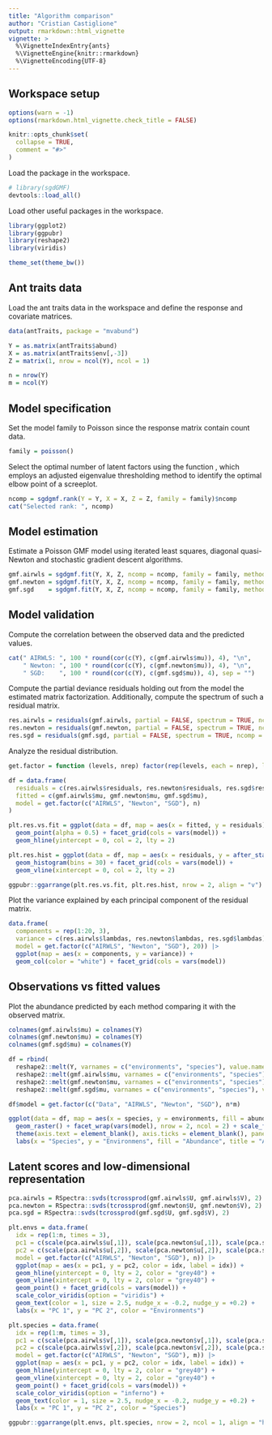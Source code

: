 ```yaml
---
title: "Algorithm comparison"
author: "Cristian Castiglione"
output: rmarkdown::html_vignette
vignette: >
  %\VignetteIndexEntry{ants}
  %\VignetteEngine{knitr::rmarkdown}
  %\VignetteEncoding{UTF-8}
---
```


## Workspace setup

```r
options(warn = -1)
options(rmarkdown.html_vignette.check_title = FALSE)

knitr::opts_chunk$set(
  collapse = TRUE,
  comment = "#>"
)
```

Load the \code{sgdGMF} package in the workspace.

```r
# library(sgdGMF)
devtools::load_all()
```

Load other useful packages in the workspace.

```r
library(ggplot2)
library(ggpubr)
library(reshape2)
library(viridis)

theme_set(theme_bw())
```

## Ant traits data

Load the ant traits data in the workspace and define the response and covariate matrices.

```r
data(antTraits, package = "mvabund")

Y = as.matrix(antTraits$abund)
X = as.matrix(antTraits$env[,-3])
Z = matrix(1, nrow = ncol(Y), ncol = 1)

n = nrow(Y)
m = ncol(Y)
```

## Model specification

Set the model family to Poisson since the response matrix contain count data.

```r
family = poisson()
```

Select the optimal number of latent factors using the function \code{sgdgmf.rank},
which employs an adjusted eigenvalue thresholding method to identify the optimal
elbow point of a screeplot.

```r
ncomp = sgdgmf.rank(Y = Y, X = X, Z = Z, family = family)$ncomp
cat("Selected rank: ", ncomp)
```

## Model estimation

Estimate a Poisson GMF model using iterated least squares, diagonal quasi-Newton and
stochastic gradient descent algorithms.

```r
gmf.airwls = sgdgmf.fit(Y, X, Z, ncomp = ncomp, family = family, method = "airwls")
gmf.newton = sgdgmf.fit(Y, X, Z, ncomp = ncomp, family = family, method = "newton")
gmf.sgd    = sgdgmf.fit(Y, X, Z, ncomp = ncomp, family = family, method = "sgd")
```

## Model validation

Compute the correlation between the observed data and the predicted values.

```r
cat(" AIRWLS: ", 100 * round(cor(c(Y), c(gmf.airwls$mu)), 4), "\n",
    " Newton: ", 100 * round(cor(c(Y), c(gmf.newton$mu)), 4), "\n",
    " SGD:    ", 100 * round(cor(c(Y), c(gmf.sgd$mu)), 4), sep = "")
```
Compute the partial deviance residuals holding out from the model the estimated 
matrix factorization. Additionally, compute the spectrum of such a residual matrix.

```r
res.airwls = residuals(gmf.airwls, partial = FALSE, spectrum = TRUE, ncomp = 20)
res.newton = residuals(gmf.newton, partial = FALSE, spectrum = TRUE, ncomp = 20)
res.sgd = residuals(gmf.sgd, partial = FALSE, spectrum = TRUE, ncomp = 20)
```

Analyze the residual distribution.

```r
get.factor = function (levels, nrep) factor(rep(levels, each = nrep), levels = levels)

df = data.frame(
  residuals = c(res.airwls$residuals, res.newton$residuals, res.sgd$residuals),
  fitted = c(gmf.airwls$mu, gmf.newton$mu, gmf.sgd$mu),
  model = get.factor(c("AIRWLS", "Newton", "SGD"), n)
)

plt.res.vs.fit = ggplot(data = df, map = aes(x = fitted, y = residuals)) +
  geom_point(alpha = 0.5) + facet_grid(cols = vars(model)) + 
  geom_hline(yintercept = 0, col = 2, lty = 2)

plt.res.hist = ggplot(data = df, map = aes(x = residuals, y = after_stat(density))) +
  geom_histogram(bins = 30) + facet_grid(cols = vars(model)) + 
  geom_vline(xintercept = 0, col = 2, lty = 2)

ggpubr::ggarrange(plt.res.vs.fit, plt.res.hist, nrow = 2, align = "v")

```

Plot the variance explained by each principal component of the residual matrix.

```r
data.frame(
  components = rep(1:20, 3),
  variance = c(res.airwls$lambdas, res.newton$lambdas, res.sgd$lambdas),
  model = get.factor(c("AIRWLS", "Newton", "SGD"), 20)) |>
  ggplot(map = aes(x = components, y = variance)) +
  geom_col(color = "white") + facet_grid(cols = vars(model))
```

## Observations vs fitted values

Plot the abundance predicted by each method comparing it with the observed matrix.

```r
colnames(gmf.airwls$mu) = colnames(Y)
colnames(gmf.newton$mu) = colnames(Y)
colnames(gmf.sgd$mu) = colnames(Y)

df = rbind(
  reshape2::melt(Y, varnames = c("environments", "species"), value.name = "abundance"),
  reshape2::melt(gmf.airwls$mu, varnames = c("environments", "species"), value.name = "abundance"),
  reshape2::melt(gmf.newton$mu, varnames = c("environments", "species"), value.name = "abundance"),
  reshape2::melt(gmf.sgd$mu, varnames = c("environments", "species"), value.name = "abundance"))

df$model = get.factor(c("Data", "AIRWLS", "Newton", "SGD"), n*m)

ggplot(data = df, map = aes(x = species, y = environments, fill = abundance)) + 
  geom_raster() + facet_wrap(vars(model), nrow = 2, ncol = 2) + scale_fill_viridis() + 
  theme(axis.text = element_blank(), axis.ticks = element_blank(), panel.grid = element_blank()) +
  labs(x = "Species", y = "Environmens", fill = "Abundance", title = "Ant abundance data")
```

## Latent scores and low-dimensional representation

```r
pca.airwls = RSpectra::svds(tcrossprod(gmf.airwls$U, gmf.airwls$V), 2)
pca.newton = RSpectra::svds(tcrossprod(gmf.newton$U, gmf.newton$V), 2)
pca.sgd = RSpectra::svds(tcrossprod(gmf.sgd$U, gmf.sgd$V), 2)

plt.envs = data.frame(
  idx = rep(1:n, times = 3),
  pc1 = c(scale(pca.airwls$u[,1]), scale(pca.newton$u[,1]), scale(pca.sgd$u[,1])),
  pc2 = c(scale(pca.airwls$u[,2]), scale(pca.newton$u[,2]), scale(pca.sgd$u[,2])),
  model = get.factor(c("AIRWLS", "Newton", "SGD"), n)) |>
  ggplot(map = aes(x = pc1, y = pc2, color = idx, label = idx)) +
  geom_hline(yintercept = 0, lty = 2, color = "grey40") + 
  geom_vline(xintercept = 0, lty = 2, color = "grey40") + 
  geom_point() + facet_grid(cols = vars(model)) + 
  scale_color_viridis(option = "viridis") +
  geom_text(color = 1, size = 2.5, nudge_x = -0.2, nudge_y = +0.2) +
  labs(x = "PC 1", y = "PC 2", color = "Environments")

plt.species = data.frame(
  idx = rep(1:m, times = 3),
  pc1 = c(scale(pca.airwls$v[,1]), scale(pca.newton$v[,1]), scale(pca.sgd$v[,1])),
  pc2 = c(scale(pca.airwls$v[,2]), scale(pca.newton$v[,2]), scale(pca.sgd$v[,2])),
  model = get.factor(c("AIRWLS", "Newton", "SGD"), m)) |>
  ggplot(map = aes(x = pc1, y = pc2, color = idx, label = idx)) +
  geom_hline(yintercept = 0, lty = 2, color = "grey40") + 
  geom_vline(xintercept = 0, lty = 2, color = "grey40") + 
  geom_point() + facet_grid(cols = vars(model)) + 
  scale_color_viridis(option = "inferno") +
  geom_text(color = 1, size = 2.5, nudge_x = -0.2, nudge_y = +0.2) +
  labs(x = "PC 1", y = "PC 2", color = "Species")

ggpubr::ggarrange(plt.envs, plt.species, nrow = 2, ncol = 1, align = "hv")
```


